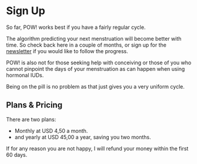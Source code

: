 # Sign Up

So far, POW! works best if you have a fairly regular cycle.

The algorithm predicting your next menstruation will become
better with time. So check back here in a couple of months,
or sign up for the
[newsletter](https://lillylabs.ck.page/a5f42d2b44) if you
would like to follow the progress.

POW! is also not for those seeking help with conceiving or
those of you who cannot pinpoint the days of your
menstruation as can happen when using hormonal IUDs.

Being on the pill is no problem as that just gives you a
very uniform cycle.

## Plans & Pricing

There are two plans:

- Monthly at USD 4,50 a month.
- and yearly at USD 45,00 a year, saving you two months.

If for any reason you are not happy, I will refund your money within the first 60 days.

<br />
<Onboarding />
